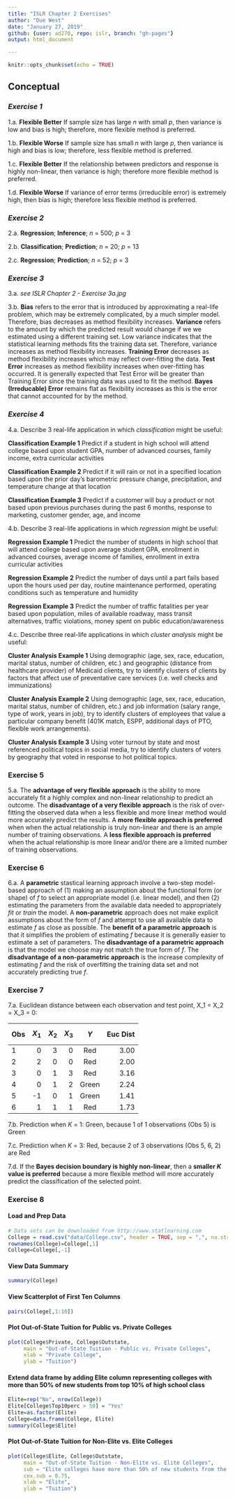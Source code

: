 ---
title: "ISLR Chapter 2 Exercises"
author: "Due West"
date: "January 27, 2019"
github: {user: ad270, repo: islr, branch: "gh-pages"}
output: html_document

---

```{r setup, include=FALSE}
knitr::opts_chunk$set(echo = TRUE)
```

## Conceptual

### *Exercise 1*
1.a. **Flexible Better** If sample size has large *n* with small *p*, then variance is low and bias is high; therefore, more flexible method is preferred.

1.b. **Flexible Worse** If sample size has small *n* with large *p*, then variance is high and bias is low; therefore, less flexible method is preferred.

1.c. **Flexible Better** If the relationship between predictors and response is highly non-linear, then variance is high; therefore more flexible method is preferred.

1.d. **Flexible Worse** If variance of error terms (irreducible error) is extremely high, then bias is high; therefore less flexible method is preferred.

### *Exercise 2*
2.a. **Regression**; **Inference**; *n* = 500; *p* = 3

2.b. **Classification**; **Prediction**; *n* = 20; *p* = 13

2.c. **Regression**; **Prediction**; *n* = 52; *p* = 3

### *Exercise 3*
3.a. *see ISLR Chapter 2 - Exercise 3a.jpg* 

3.b. **Bias** refers to the error that is introduced by approximating a real-life problem, which may be extremely complicated, by a much simpler model. Therefore, bias decreases as method flexibility increases.
     **Variance** refers to the amount by which the predicted result would change if we we estimated using a different training set. Low variance indicates that the statistical learning methods fits the training data set. Therefore, variance increases as method flexibility increases.
     **Training Error** decreases as method flexibility increases which may reflect over-fitting the data.
     **Test Error** increases as method flexibility increases when over-fitting has occurred. It is generally expected that Test Error will be greater than Training Error since the training data was used to fit the method.
     **Bayes (Irreducable) Error** remains flat as flexibility increases as this is the error that cannot accounted for by the method.

### *Exercise 4*
4.a. Describe 3 real-life application in which *classification* might be useful:

**Classification Example 1** Predict if a student in high school will attend college based upon student GPA, number of advanced courses, family income, extra curricular activities

**Classification Example 2** Predict if it will rain or not in a specified location based upon the prior day's barometric pressure change, precipitation, and temperature change at that location

**Classification Example 3** Predict if a customer will buy a product or not based upon previous purchases during the past 6 months, response to marketing, customer gender, age, and income

4.b. Describe 3 real-life applications in which *regression* might be useful:

**Regression Example 1** Predict the number of students in high school that will attend college based upon average student GPA, enrollment in advanced courses, average income of families, enrollment in extra curricular activities

**Regression Example 2** Predict the number of days until a part fails based upon the hours used per day, routine maintenance performed, operating conditions such as temperature and humidity

**Regression Example 3** Predict the number of traffic fatalities per year based upon population, miles of available roadway, mass transit alternatives, traffic violations, money spent on public education/awareness

4.c. Describe three real-life applications in which *cluster analysis* might be useful:

**Cluster Analysis Example 1** Using demographic (age, sex, race, education, marital status, number of children, etc.) and geographic (distance from healthcare provider) of Medicaid clients, try to identify clusters of clients by factors that affect use of preventative care services (i.e. well checks and immunizations)

**Cluster Analysis Example 2** Using demographic (age, sex, race, education, marital status, number of children, etc.) and job information (salary range, type of work, years in job), try to identify clusters of employees that value a particular company benefit (401K match, ESPP, additional days of PTO, flexible work arrangements).

**Cluster Analysis Example 3** Using voter turnout by state and most referenced political topics in social media, try to identify clusters of voters by geography that voted in response to hot political topics.

### Exercise 5
5.a. The **advantage of very flexible approach** is the ability to more accurately fit a highly complex and non-linear relationship to predict an outcome. The **disadvantage of a very flexible approach** is the risk of over-fitting the observed data when a less flexible and more linear method would more accurately predict the results. A **more flexible approach is preferred** when when the actual relationship is truly non-linear and there is an ample number of training observations. A **less flexible approach is preferred** when the actual relationship is more linear and/or there are a limited number of training observations.

### Exercise 6
6.a. A **parametric** stastical learning approach involve a two-step model-based approach of (1) making an assumption about the functional form (or shape) of *f* to select an appropriate model (i.e. linear model), and then (2) estimating the parameters from the available data needed to appropriately *fit* or *train* the model. A **non-parametric** approach does not make explicit assumptions about the form of *f* and attempt to use all available data to estimate *f* as close as possible. The **benefit of a parametric approach** is that it simplifies the problem of estimating *f* because it is generally easier to estimate a set of parameters. The **disadvantage of a parametric approach** is that the model we choose may not match the true form of *f*. The **disadvantage of a non-parametric approach** is the increase complexity of estimating *f* and the risk of overfitting the training data set and not accurately predicting true *f*.

### Exercise 7
7.a. Euclidean distance between each observation and test point, X_1 = X_2 = X_3 = 0:

| Obs | $$X_1$$ | $$X_2$$ | $$X_3$$ | $$Y$$ | Euc Dist |
|:--|--:|--:|--:|:---:|-------:|
| 1 | 0 | 3 | 0 | Red | 3.00 |
| 2 | 2 | 0 | 0 | Red | 2.00 |
| 3 | 0 | 1 | 3 | Red | 3.16 |
| 4 | 0 | 1 | 2 | Green | 2.24 |
| 5 | -1 | 0 | 1 | Green | 1.41 |
| 6 | 1 | 1 | 1 | Red | 1.73 | 

7.b. Prediction when *K* = 1: Green, because 1 of 1 observations (Obs 5) is Green

7.c. Prediction when *K* = 3: Red, because 2 of 3 observations (Obs 5, 6, 2) are Red

7.d. If the **Bayes decision boundary is highly non-linear**, then a **smaller *K* value is preferred** because a more flexible method will more accurately predict the classification of the selected point.

### Exercise 8
#### Load and Prep Data
```{r}
# Data sets can be downloaded from http://www.statlearning.com
College = read.csv("data/College.csv", header = TRUE, sep = ",", na.strings = "?")
rownames(College)=College[,1]
College=College[,-1]
```

#### View Data Summary
```{r}
summary(College)
```

#### View Scatterplot of First Ten Columns
```{r}
pairs(College[,1:10])
```

#### Plot Out-of-State Tuition for Public vs. Private Colleges
```{r}
plot(College$Private, College$Outstate, 
     main = "Out-of-State Tuition - Public vs. Private Colleges", 
     xlab = "Private College", 
     ylab = "Tuition")
```

#### Extend data frame by adding Elite column representing colleges with more than 50% of new students from top 10% of high school class
```{r}
Elite=rep("No", nrow(College))
Elite[College$Top10perc > 50] = "Yes"
Elite=as.factor(Elite)
College=data.frame(College, Elite)
summary(College$Elite)
```

#### Plot Out-of-State Tuition for Non-Elite vs. Elite Colleges
```{r}
plot(College$Elite, College$Outstate, 
     main = "Out-of-State Tuition - Non-Elite vs. Elite Colleges",
     sub = "Elite colleges have more than 50% of new students from the top 10% of high school class",
     cex.sub = 0.75,
     xlab = "Elite", 
     ylab = "Tuition")
```


